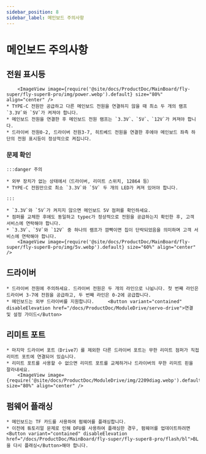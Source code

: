 ```yaml
---
sidebar_position: 8
sidebar_label: 메인보드 주의사항
---
```






# 메인보드 주의사항

## 전원 표시등

        <ImageView image={require('@site/docs/ProductDoc/MainBoard/fly-super/fly-super8-pro/img/power.webp').default} size="80%" align="center" />
    * TYPE-C 전원만 공급하고 다른 메인보드 전원을 연결하지 않을 때 최소 두 개의 램프 `3.3V`와 `5V`가 켜져야 합니다.
    * 메인보드 전원을 연결한 후 메인보드 전원 램프는 `3.3V`、`5V`、`12V`가 켜져야 합니다.
    * 드라이버 전원0-2, 드라이버 전원3-7, 히트베드 전원을 연결한 후에야 메인보드 좌측 하단의 전원 표시등이 정상적으로 켜집니다.

### 문제 확인


    :::danger 주의

    * 외부 장치가 없는 상태에서（드라이버, 리미트 스위치, 12864 등）
    * TYPE-C 전원만으로 최소 `3.3V`와 `5V` 두 개의 LED가 켜져 있어야 합니다.

    :::

    * `3.3V`와 `5V`가 켜지지 않으면 메인보드 5V 점퍼를 확인하세요.
    * 점퍼를 교체한 후에도 동일하고 typec가 정상적으로 전원을 공급하는지 확인한 후, 고객 서비스에 연락해야 합니다.
    * `3.3V`、`5V`와 `12V` 중 하나의 램프가 깜빡이면 칩이 단락되었음을 의미하며 고객 서비스에 연락해야 합니다.
        <ImageView image={require('@site/docs/ProductDoc/MainBoard/fly-super/fly-super8-pro/img/5v.webp').default} size="60%" align="center" />

## 드라이버

    * 드라이버 전원에 주의하세요. 드라이버 전원은 두 개의 라인으로 나뉩니다. 첫 번째 라인은 드라이버 3-7에 전원을 공급하고, 두 번째 라인은 0-2에 공급합니다.
    * 메인보드는 외부 드라이버를 지원합니다.     <Button variant="contained" disableElevation href="/docs/ProductDoc/ModuleDrive/servo-drive">연결 및 설정 가이드</Button>

## 리미트 포트

    * 마지막 드라이버 포트（Drive7）를 제외한 다른 드라이버 포트는 무한 리미트 점퍼가 직접 리미트 포트에 연결되어 있습니다.
    * 리미트 포트를 사용할 수 없으면 리미트 포트를 교체하거나 드라이버의 무한 리미트 핀을 잘라내세요.
        <ImageView image={require('@site/docs/ProductDoc/ModuleDrive/img/2209diag.webp').default} size="80%" align="center" />




## 펌웨어 플래싱

    * 메인보드는 TF 카드를 사용하여 펌웨어를 플래싱합니다.
    * 이전에 튜토리얼 문제로 인해 DFU를 사용하여 플래싱한 경우, 펌웨어를 업데이트하려면 <Button variant="contained" disableElevation href="/docs/ProductDoc/MainBoard/fly-super/fly-super8-pro/flash/bl">BL을 다시 플래싱</Button>해야 합니다.